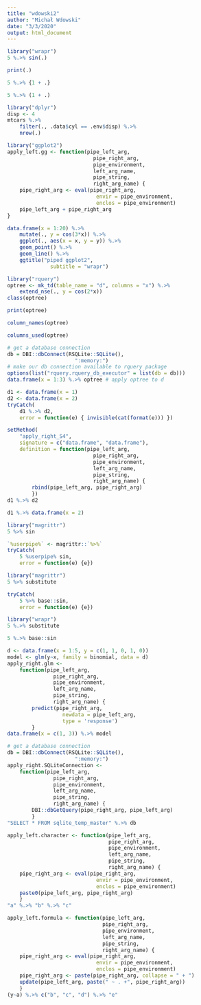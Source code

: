 ```yaml
---
title: "wdowski2"
author: "Michał Wdowski"
date: "3/3/2020"
output: html_document
---
```


```r
library("wrapr")
5 %.>% sin(.)
```

```r
print(.)
```

```r
5 %.>% {1 + .}
```
```r
5 %.>% (1 + .)
```
```r

library("dplyr")
disp <- 4
mtcars %.>%
    filter(., .data$cyl == .env$disp) %.>%
    nrow(.)
```
```r

library("ggplot2")
apply_left.gg <- function(pipe_left_arg,
                            pipe_right_arg,
                            pipe_environment,
                            left_arg_name,
                            pipe_string,
                            right_arg_name) {
    pipe_right_arg <- eval(pipe_right_arg,
                             envir = pipe_environment,
                             enclos = pipe_environment)
    pipe_left_arg + pipe_right_arg
}
```
```r

data.frame(x = 1:20) %.>%
    mutate(., y = cos(3*x)) %.>%
    ggplot(., aes(x = x, y = y)) %.>%
    geom_point() %.>%
    geom_line() %.>%
    ggtitle("piped ggplot2",
              subtitle = "wrapr")
```
```r

library("rquery")
optree <- mk_td(table_name = "d", columns = "x") %.>%
    extend_nse(., y = cos(2*x))
class(optree)
```
```r

print(optree)
```
```r

column_names(optree)
```
```r

columns_used(optree)
```
```r

# get a database connection
db = DBI::dbConnect(RSQLite::SQLite(),
                      ":memory:")
# make our db connection available to rquery package
options(list("rquery.rquery_db_executor" = list(db = db)))
data.frame(x = 1:3) %.>% optree # apply optree to d
```
```r

d1 <- data.frame(x = 1)
d2 <- data.frame(x = 2)
tryCatch(
    d1 %.>% d2,
    error = function(e) { invisible(cat(format(e))) })
```
```r

setMethod(
    "apply_right_S4",
    signature = c("data.frame", "data.frame"),
    definition = function(pipe_left_arg,
                            pipe_right_arg,
                            pipe_environment,
                            left_arg_name,
                            pipe_string,
                            right_arg_name) {
        rbind(pipe_left_arg, pipe_right_arg)
        })
d1 %.>% d2
```
```r

d1 %.>% data.frame(x = 2)
```
```r

library("magrittr")
5 %>% sin
```
```r

`%userpipe%` <- magrittr::`%>%`
tryCatch(
    5 %userpipe% sin,
    error = function(e) {e})
```
```r

library("magrittr")
5 %>% substitute
```
```r

tryCatch(
    5 %>% base::sin,
    error = function(e) {e})
```
```r

library("wrapr")
5 %.>% substitute
```
```r

5 %.>% base::sin
```
```r

d <- data.frame(x = 1:5, y = c(1, 1, 0, 1, 0))
model <- glm(y~x, family = binomial, data = d)
apply_right.glm <-
    function(pipe_left_arg,
               pipe_right_arg,
               pipe_environment,
               left_arg_name,
               pipe_string,
               right_arg_name) {
        predict(pipe_right_arg,
                  newdata = pipe_left_arg,
                  type = 'response')
        }
data.frame(x = c(1, 3)) %.>% model
```
```r

# get a database connection
db = DBI::dbConnect(RSQLite::SQLite(),
                      ":memory:")
apply_right.SQLiteConnection <-
    function(pipe_left_arg,
               pipe_right_arg,
               pipe_environment,
               left_arg_name,
               pipe_string,
               right_arg_name) {
        DBI::dbGetQuery(pipe_right_arg, pipe_left_arg)
        }
"SELECT * FROM sqlite_temp_master" %.>% db
```
```r

apply_left.character <- function(pipe_left_arg,
                                 pipe_right_arg,
                                 pipe_environment,
                                 left_arg_name,
                                 pipe_string,
                                 right_arg_name) {
    pipe_right_arg <- eval(pipe_right_arg,
                             envir = pipe_environment,
                             enclos = pipe_environment)
    paste0(pipe_left_arg, pipe_right_arg)
    }
"a" %.>% "b" %.>% "c"
```
```r

apply_left.formula <- function(pipe_left_arg,
                               pipe_right_arg,
                               pipe_environment,
                               left_arg_name,
                               pipe_string,
                               right_arg_name) {
    pipe_right_arg <- eval(pipe_right_arg,
                             envir = pipe_environment,
                             enclos = pipe_environment)
    pipe_right_arg <- paste(pipe_right_arg, collapse = " + ")
    update(pipe_left_arg, paste(" ~ . +", pipe_right_arg))
    }
(y~a) %.>% c("b", "c", "d") %.>% "e"
```